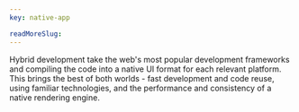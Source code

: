 ```yaml
---
key: native-app

readMoreSlug:
---
```


Hybrid development take the web's most popular development frameworks and compiling the code into a native UI format for each relevant platform. This brings the best of both worlds - fast development and code reuse, using familiar technologies, and the performance and consistency of a native rendering engine.
